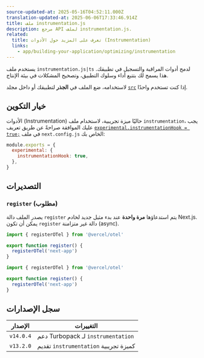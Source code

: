 ```yaml
---
source-updated-at: 2025-05-16T04:52:11.000Z
translation-updated-at: 2025-06-06T17:33:46.914Z
title: ملف instrumentation.js
description: مرجع API لملف instrumentation.js.
related:
  title: تعرف على المزيد حول الأدوات (Instrumentation)
  links:
    - app/building-your-application/optimizing/instrumentation
---
```


يستخدم ملف `instrumentation.js|ts` لدمج أدوات المراقبة والتسجيل في تطبيقك. هذا يسمح لك بتتبع أداء وسلوك التطبيق، وتصحيح المشكلات في بيئة الإنتاج.

لاستخدامه، ضع الملف في **الجذر** لتطبيقك أو داخل مجلد [`src`](/docs/app/building-your-application/configuring/src-directory) إذا كنت تستخدم واحدًا.

## خيار التكوين

الأدوات (Instrumentation) حاليًا ميزة تجريبية، لاستخدام ملف `instrumentation`، يجب عليك الموافقة صراحةً عن طريق تعريف [`experimental.instrumentationHook = true;`](/docs/app/api-reference/next-config-js/instrumentationHook) في ملف `next.config.js` الخاص بك:

```js filename="next.config.js"
module.exports = {
  experimental: {
    instrumentationHook: true,
  },
}
```

## التصديرات

### `register` (مطلوب)

يصدر الملف دالة `register` يتم استدعاؤها **مرة واحدة** عند بدء مثيل جديد لخادم Next.js. يمكن أن تكون `register` دالة غير متزامنة (async).

```ts filename="instrumentation.ts" switcher
import { registerOTel } from '@vercel/otel'

export function register() {
  registerOTel('next-app')
}
```

```js filename="instrumentation.js" switcher
import { registerOTel } from '@vercel/otel'

export function register() {
  registerOTel('next-app')
}
```

## سجل الإصدارات

| الإصدار   | التغييرات                                                 |
| --------- | ------------------------------------------------------- |
| `v14.0.4` | دعم Turbopack لـ `instrumentation`                 |
| `v13.2.0` | تقديم `instrumentation` كميزة تجريبية |